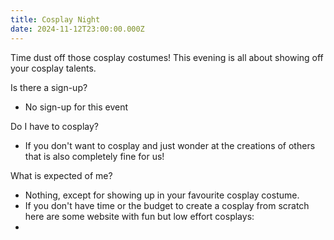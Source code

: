 ```yaml
---
title: Cosplay Night
date: 2024-11-12T23:00:00.000Z
---
```


Time dust off those cosplay costumes! This evening is all about showing off your cosplay talents.

Is there a sign-up?

* No sign-up for this event

Do I have to cosplay?

* If you don't want to cosplay and just wonder at the creations of others that is also completely fine for us!

What is expected of me?

* Nothing, except for showing up in your favourite cosplay costume.
* If you don't have time or the budget to create a cosplay from scratch here are some website with fun but low effort cosplays:
*
